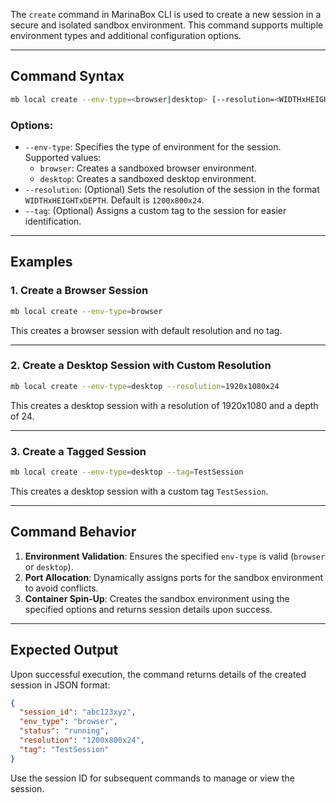 The `create` command in MarinaBox CLI is used to create a new session in a secure and isolated sandbox environment. This command supports multiple environment types and additional configuration options.

---

## Command Syntax

```bash
mb local create --env-type=<browser|desktop> [--resolution=<WIDTHxHEIGHTxDEPTH>] [--tag=<TAG>]
```

### Options:
- `--env-type`: Specifies the type of environment for the session. Supported values:
  - `browser`: Creates a sandboxed browser environment.
  - `desktop`: Creates a sandboxed desktop environment.
- `--resolution`: (Optional) Sets the resolution of the session in the format `WIDTHxHEIGHTxDEPTH`. Default is `1200x800x24`.
- `--tag`: (Optional) Assigns a custom tag to the session for easier identification.

---

## Examples

### 1. Create a Browser Session
```bash
mb local create --env-type=browser
```
This creates a browser session with default resolution and no tag.

---

### 2. Create a Desktop Session with Custom Resolution
```bash
mb local create --env-type=desktop --resolution=1920x1080x24
```
This creates a desktop session with a resolution of 1920x1080 and a depth of 24.

---

### 3. Create a Tagged Session
```bash
mb local create --env-type=desktop --tag=TestSession
```
This creates a desktop session with a custom tag `TestSession`.

---

## Command Behavior

1. **Environment Validation**: Ensures the specified `env-type` is valid (`browser` or `desktop`).
2. **Port Allocation**: Dynamically assigns ports for the sandbox environment to avoid conflicts.
3. **Container Spin-Up**: Creates the sandbox environment using the specified options and returns session details upon success.

---

## Expected Output
Upon successful execution, the command returns details of the created session in JSON format:

```json
{
  "session_id": "abc123xyz",
  "env_type": "browser",
  "status": "running",
  "resolution": "1200x800x24",
  "tag": "TestSession"
}
```

Use the session ID for subsequent commands to manage or view the session.
